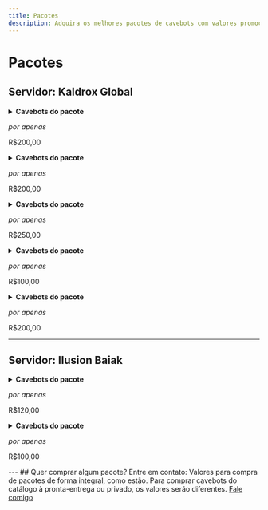 ```yaml
---
title: Pacotes
description: Adquira os melhores pacotes de cavebots com valores promocionais para os servidores parceiros do JOB Scripts.
---
```

# Pacotes
## Servidor: Kaldrox Global


<Tabs>
  <TabItem value="valar" label="Valar Pack" default>
<details>
<summary><strong>Cavebots do pacote</strong></summary>
1. Valar Afflicted Strider, Blemished Spawn & Eyeless Devourer
2. Valar Bashmu & Juvenile Bashmu
3. Valar Boar Man, Carnivostrich, Crape Man, Harpy, Liodile & Rhindeer
4. Valar Breach Brood, Dread Intruder, Reality Reaver & Sparkion
5. Valar Cobras
6. Valar Crazeds & Arachnophobica
7. Valar Devourer, Glooth Golem, Metal Gargoyle & Rot Elemental
8. Valar Diremaw & Deepworm
9. Valar Dragolisk, Mega Dragon & Wardragon
10. Valar Exotics
11. Valar Falcon Knight & Falcon Paladin
12. Valar Feral Sphinx, Goannas, Manticore & Werelions
13. Valar Flimsy Lost Soul, Mean Lost Soul & Freakish Lost Soul
14. Valar Lumbering & Spiky Carnivor
15. Valar Minotaurs
16. Valar Rustheap Golem & Metal Gargoyle
17. Valar Sight Of Surrender
18. Valar Spectres & Arachnophobica
19. Valar Sphinx, Lamassu, Girtablilu Warrior & Crypt Warden
20. Valar The Secret Library
21. Valar Usurpers
22. Valar True Asuras & Hellhound
23. Valar Vexclaw, Grimeleech & Hellflayer
24. Valar Waspoid, Spidris Elite, Spitter, Crawler, Spidris, Hive Overseer & Kollos
25. Valar Wereboar, Werebadger, Werebear & Werewolf
26. Valar Werehyaena Shaman & Werehyaena
</details>

*por apenas*
<p style={{ fontSize: '2.5rem', fontWeight: 'bold', color: 'var(--ifm-color-primary)', fontFamily: 'var(--ifm-font-family-base)' }}>
R$200,00
</p>
  </TabItem>
  <TabItem value="bhaskar" label="Bhaskar Pack">
<details>
<summary><strong>Cavebots do pacote</strong></summary>
1. Bhaskar Asura
2. Bhaskar Black Warlock
3. Bhaskar Castle
4. Bhaskar Dark Torturer Lost Soul Destroyer S
5. Bhaskar Defiler Western Wyrm S
6. Bhaskar Demon, Dragon Lord, Fury & Infernalist
7. Bhaskar Dragon Lord NW
8. Bhaskar Draken North
9. Bhaskar Frost Dragon Terrorsleep
10. Bhaskar Fury, Defiler, Infernalist, Silencer, Serpent Spawn, Fury Of Venom, Medusa & Retching Horror
11. Bhaskar Fury Dragon Lord Princess
12. Bhaskar Fury of Venom Medusa Sub W
13. Bhaskar Fury Of Venom W
14. Bhaskar Fury Sub-Solo SE
15. Bhaskar Grim Reaper Dark Torturer S
16. Bhaskar Grim Reaper Lost Soul Choking Fear
17. Bhaskar Lizard & Nefilim
18. Bhaskar Medusa Hydra Serpent W
19. Bhaskar Nefilim Cyclops Princess Behemoth
20. Bhaskar Phantasm North
21. Bhaskar Roshamuul Monsters
22. Bhaskar Western Behemoth S
23. Bhaskar Western Princess & Western Undead Village
24. Bhaskar Western Princess Village
25. Bhaskar Western Undead Princess S
</details>

*por apenas*
<p style={{ fontSize: '2.5rem', fontWeight: 'bold', color: 'var(--ifm-color-primary)', fontFamily: 'var(--ifm-font-family-base)' }}>
R$200,00
</p>
  </TabItem>
  <TabItem value="bali" label="Bali Pack">
<details>
<summary><strong>Cavebots do pacote</strong></summary>
1. Bali Cyclops Wooly Zahrain
2. Bali Dark Asura Zahrain
3. Bali Dragon Lord
4. Bali Draken Zahrain
5. Bali Elf Black Gaard S
6. Bali Elf Black Gaard W
7. Bali Fury
8. Bali Fury Gaard W
9. Bali Fury of Venom
10. Bali Fury of Venom Zahrain S
11. Bali Fury of Venom Zahrain Sub S
12. Bali Golden Asura Zahrain
13. Bali Golden Warrior Zahrain N
14. Bali Golden Warrior Zahrain NW
15. Bali Grim Reaper Dark Torturer Spectre Zahrain
16. Bali Hellhound Sub-solo Castle
17. Bali Hydra N
18. Bali Infernalist, Dark Torturer e Grim Reaper Gaard W
19. Bali Juggernaut
20. Bali Medusa Serpent Spawn Hydra Zahrain
21. Bali Nefilim Gaard W
22. Bali Phantasm Gaard
23. Bali Roshamuul Monsters Zahrain
24. Bali Terrorsleep
25. Bali Western Behemoth
26. Bali Western Behemoth Zahrain N
27. Bali Western Princess Undead Desert Zahrain
28. Bali Western Princess Zahrain Sub
29. Bali Western Undead Zahrain Sub
</details>

*por apenas*
<p style={{ fontSize: '2.5rem', fontWeight: 'bold', color: 'var(--ifm-color-primary)', fontFamily: 'var(--ifm-font-family-base)' }}>
R$250,00
</p>
  </TabItem>
  <TabItem value="loot" label="Loot Pack">
<details>
<summary><strong>Cavebots do pacote</strong></summary>
1. Ab'Dendriel Westerns Hellgate
2. Arcana Westerns North
3. Bali Cyclops Wooly Zahrain
4. Bhaskar Behemoth S
5. Edron Western Nightstalker Corrupter Terramite W
6. Gengia Golden Warrior, Dragon Lord & Western Nightstalker
7. Gundabad Western Nightstalker S

:::info
Todos contam com opção de transferência de dinheiro para outro personagem ou mantê-lo no banco.
:::

</details>

*por apenas*
<p style={{ fontSize: '2.5rem', fontWeight: 'bold', color: 'var(--ifm-color-primary)', fontFamily: 'var(--ifm-font-family-base)' }}>
R$100,00
</p>
  </TabItem>  
  <TabItem value="task" label="Task Pack">
<details>
<summary><strong>Cavebots do pacote</strong></summary>
1. Arcana Nightmare N
2. Bali Cyclops Wooly Zahrain
3. Bali Elf Black Gaard S
4. Bali Fury
5. Bali Nefilim Gaard W
6. Bali Western Princess Zahrain Sub
7. Bali Western Undead Zahrain Sub
8. Bhaskar Fury Of Venom W
9. Darmax Hydra NE
10. Dungeon Grim Reaper
11. Ethno Demon
12. Gundabad Infernalist W
13. Gundabad Medusa NE
14. Gundabad Western Nightstalker S
15. Ice Island Fury Of Ice
16. Kampala Serpent Spawn
17. Kazordoon Golden Warrior Isle of Devil
18. Palladium Juggernaut
19. Pyre Warlock
20. Roshamuul
21. Valar Sphinx, Lamassu, Girtablilu Warrior & Crypt Warden
22. Valar Usurpers
23. Valar Waspoid, Spidris Elite, Spitter, Crawler, Spidris, Hive Overseer & Kollos
24. Zao Draken Lizard E
</details>

*por apenas*
<p style={{ fontSize: '2.5rem', fontWeight: 'bold', color: 'var(--ifm-color-primary)', fontFamily: 'var(--ifm-font-family-base)' }}>
R$200,00
</p>
  </TabItem>
  
</Tabs>


---
## Servidor: Ilusion Baiak
<Tabs>
  <TabItem value="task" label="Task Pack" default>
<details>
<summary><strong>Cavebots do pacote</strong></summary>
1. Pyre Behemoth
2. Pyre Dark Torturer Nightmare
3. Pyre Defiler
4. Pyre Demon
5. Pyre Destroyer
6. Pyre Dragon
7. Pyre Gama Bunta
8. Pyre Giant Spider
9. Pyre Grim Reaper
10. Pyre Hellfire Fighter
11. Pyre Hydra
12. Pyre Medusa
13. Pyre Vampire Bride
14. Pyre Serpent Spawn
15. Pyre Spectre
16. Pyre Wyrm
</details>

*por apenas*
<p style={{ fontSize: '2.5rem', fontWeight: 'bold', color: 'var(--ifm-color-primary)', fontFamily: 'var(--ifm-font-family-base)' }}>
R$120,00
</p>
  </TabItem>

  <TabItem value="650" label="650+ Pack" default>
<details>
<summary><strong>Cavebots do pacote</strong></summary>
1. Donate 650+ Distorted Phantom
2. Donate 650+ Dreadful Harvester
3. Donate 650+ Frost Servant
4. Donate 650+ Frost Spider
5. Donate 650+ Furyosa
6. Donate 650+ Monk Of The Order
7. Donate 650+ Strong Soul
8. Donate 650+ Turbulent Elemental
9. Donate 650+ Versperoth
</details>

*por apenas*
<p style={{ fontSize: '2.5rem', fontWeight: 'bold', color: 'var(--ifm-color-primary)', fontFamily: 'var(--ifm-font-family-base)' }}>
R$100,00
</p>
  </TabItem>

</Tabs>
---
## Quer comprar algum pacote? Entre em contato:
Valores para compra de pacotes de forma integral, como estão. Para comprar cavebots do catálogo à pronta-entrega ou privado, os valores serão diferentes.
<a href="/contatos" className="button button--primary button--lg button--block">
  Fale comigo
</a>